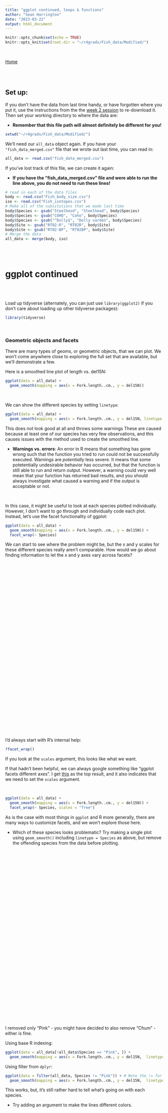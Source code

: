 ```yaml
---
title: "ggplot continued, loops & functions"
author: "Sean Harrington"
date: "2023-03-22"
output: html_document
---
```


```r
knitr::opts_chunk$set(echo = TRUE)
knitr::opts_knit$set(root.dir = "~/r4grads/Fish_data/Modified/")
```

<br>

[Home](https://wyoibc.github.io/r4grads/)

<br>
<br>

## Set up:

If you don't have the data from last time handy, or have forgotten where you put it, use the instructions from the the [week 2 session](https://wyoibc.github.io/r4grads/Module_2/R_Data_manip.html) to re-download it. Then set your working directory to where the data are:

* **Remember that this file path will almost definitely be different for you!**

```r
setwd("~/r4grads/Fish_data/Modified/")
```

We'll need our `all_data` object again. If you have your `"fish_data_merged.csv"` file that we wrote out last time, you can read in:

```r
all_data <- read.csv("fish_data_merged.csv")
```

If you've lost track of this file, we can create it again:

* **If you have the "fish_data_merged.csv" file and were able to run the line above, you do not need to run these lines!**

```r
# read in each of the data files
body <- read.csv("Fish_body_size.csv")
iso <- read.csv("Fish_isotopes.csv")
# Make all of the subsitutions that we made last time
body$Species <- gsub("Steelhesd", "Steelhead", body$Species)
body$Species <- gsub("COHO", "Coho", body$Species)
body$Species <- gsub("^Dolly$", "Dolly varden", body$Species)
body$Site <- gsub("RT02-R", "RT02R", body$Site)
body$Site <- gsub("RT02-BP", "RT02BP", body$Site)
# Merge the data
all_data <- merge(body, iso)
```

<br>
<br>

# ggplot continued

<br>
<br>

Load up tidyverse (alternately, you can just use `library(ggplot2)` if you don't care about loading up other tidyverse packages):

```r
library(tidyverse)
```


<br>


### Geometric objects and facets

There are many types of geoms, or geometric objects, that we can plot. We won't come anywhere close to exploring the full set that are available, but we'll demonstrate a few.


Here is a smoothed line plot of length vs. del15N:

```r
ggplot(data = all_data) + 
  geom_smooth(mapping = aes(x = Fork.length..cm., y = del15N))
```

<br>

We can show the different species by setting `linetype`:

```r
ggplot(data = all_data) + 
  geom_smooth(mapping = aes(x = Fork.length..cm., y = del15N, linetype = Species))
```

This does not look good at all and throws some warnings These are caused because at least one of our species has very few observations, and this causes issues with the method used to create the smoothed line.

* **Warnings vs. errors**: An error in R means that something has gone wrong such that the function you tried to run could not be successfully executed. Warnings are *potentially* less severe. It means that some potetentially undesirable behavior has occurred, but that the function is still able to run and return output. However, a warning could very well mean that your function has returned bad results, and you should always investigate what caused a warning and if the output is acceptable or not.

<br>

In this case, it might be useful to look at each species plotted individually. However, I don't want to go through and individually code each plot. Instead, let's use the facet functionality of ggplot:


```r
ggplot(data = all_data) + 
  geom_smooth(mapping = aes(x = Fork.length..cm., y = del15N)) +
  facet_wrap(~ Species)
```

We can start to see where the problem might be, but the x and y scales for these different species really aren't comparable. How would we go about finding information to let the x and y axes vary across facets?



<br>
<br>
<br>
<br>
<br>
<br>
<br>
<br>
<br>
<br>
<br>
<br>
<br>
<br>
<br>
<br>
<br>
<br>
<br>
<br>
<br>
<br>
<br>
<br>
<br>
<br>
<br>
<br>
<br>
<br>
<br>
<br>


I'd always start with R's internal help:

```r
?facet_wrap()
```

If you look at the `scales` argument, this looks like what we want.

If that hadn't been helpful, we can always google something like "ggplot facets different axes". I get [this](https://stackoverflow.com/questions/21937127/different-axis-limits-per-facet-in-ggplot2) as the top result, and it also indicates that we need to set the `scales` argument.


<br>

```r
ggplot(data = all_data) + 
  geom_smooth(mapping = aes(x = Fork.length..cm., y = del15N)) +
  facet_wrap(~ Species, scales = "free")
```

As is the case with most things in `ggplot` and R more generally, there are many ways to customize facets, and we won't explore those here.

* Which of these species looks problematic? Try making a single plot using `geom_smooth()` including `linetype = Species` as above, but remove the offending species from the data before plotting.


<br>
<br>
<br>
<br>
<br>
<br>
<br>
<br>
<br>
<br>
<br>
<br>
<br>
<br>
<br>
<br>
<br>
<br>
<br>
<br>
<br>
<br>
<br>
<br>
<br>
<br>
<br>
<br>
<br>
<br>
<br>
<br>

I removed only "Pink" - you might have decided to also remove "Chum" - either is fine.


Using base R indexing:

```r
ggplot(data = all_data[!all_data$Species == "Pink", ]) + 
  geom_smooth(mapping = aes(x = Fork.length..cm., y = del15N,  linetype = Species))
```


Using filter from `dplyr`:

```r
ggplot(data = filter(all_data, Species != "Pink")) + # Note the != for "not equal to"
  geom_smooth(mapping = aes(x = Fork.length..cm., y = del15N,  linetype = Species))
```

This works, but, it's still rather hard to tell what's going on with each species. 

* Try adding an argument to make the lines different colors.


<br>
<br>
<br>
<br>
<br>
<br>
<br>
<br>
<br>
<br>
<br>
<br>
<br>
<br>
<br>
<br>
<br>
<br>
<br>
<br>
<br>
<br>
<br>
<br>
<br>
<br>
<br>
<br>
<br>
<br>
<br>
<br>

```r
ggplot(data = filter(all_data, Species != "Pink")) +
  geom_smooth(mapping = aes(x = Fork.length..cm., y = del15N,  linetype = Species, color = Species))
```
<br>
<br>


This looks reasonably good, but still a little busy. This may or may not be the best way to convey these data. For the next few things we try, let's reduce out dataset down to just Coho, coastrange sculpin, and Steelhead.

```r
data_red <- filter(all_data, Species %in% c("Coho", "coastrange sculpin", "Steelhead"))
```

<br>
<br>

We will often want to stack multiple geoms on top of each other. E.g., to fully visualize the trends and spread in the data, we might want to plot both the points and the line.

How do you think we'd go about plotting both of these on the same plot?


<br>
<br>
<br>
<br>
<br>
<br>
<br>
<br>
<br>
<br>
<br>
<br>
<br>
<br>
<br>
<br>
<br>
<br>
<br>
<br>
<br>
<br>
<br>
<br>
<br>
<br>
<br>
<br>
<br>
<br>
<br>
<br>



```r
ggplot(data = data_red) + 
  geom_point(mapping = aes(x = Fork.length..cm., y = del15N)) +
  geom_smooth(mapping = aes(x = Fork.length..cm., y = del15N))
```


<br>

If we have multiple layers in our plot that all share the same aesthetic, it can be easier to specify them once in the `ggplot()` call rather than idividually each time we call a new geom:

```r
ggplot(data = data_red, mapping = aes(x = Fork.length..cm., y = del15N)) + 
  geom_point() +
  geom_smooth()
```

<br>

We get exactly the same plot. The global mappings are applied to each geom when it is called. We can also extend or override the global mappings within each geom:

```r
ggplot(data = data_red, mapping = aes(x = Fork.length..cm., y = del15N)) + 
  geom_point(mapping = aes(color = Species)) +
  geom_smooth()
```

<br>
<br>

* Make a plot that has points colored by species, and also separate colored lines for each species.


<br>
<br>
<br>
<br>
<br>
<br>
<br>
<br>
<br>
<br>
<br>
<br>
<br>
<br>
<br>
<br>
<br>
<br>
<br>
<br>
<br>
<br>
<br>
<br>
<br>
<br>
<br>
<br>
<br>
<br>
<br>
<br>

```r
ggplot(data = data_red, mapping = aes(x = Fork.length..cm., y = del15N, color = Species)) + 
  geom_point() +
  geom_smooth(mapping = aes(linetype = Species))
```


<br>

Note that we can also add the data argument into a geom. Here we'll plot the points for all species, but the line for only Coho:

```r
ggplot(data = data_red, mapping = aes(x = Fork.length..cm., y = del15N, color = Species)) + 
  geom_point() +
  geom_smooth(data = filter(data_red, Species == "Coho"))
```


There are many, many ways to futher customize graphics in ggplot. If there is a type of plot you want to make, there is a good chance that ggplot will make it and you can usually find good examples with some internet searching. I turn to Google all the time to figure out how to make specific plots in ggplot.

<br>
<br>

### Plots by discrete variables

We've made a bunch of scatter and line plots, let's explore a few ways to plot out discrete variables.

<br>

We can make just a scatterplot, but it's really not very informative.

```r
ggplot(data = all_data, mapping = aes(x = Species, y = del15N)) + 
  geom_point()
```


<br>
<br>

We can make a boxplot instead:

```r
ggplot(data = all_data, mapping = aes(x = Species, y = del15N)) + 
  geom_boxplot()
```

This tells us a lot more information. We can also do things like swap the x and y coordinates:

```r
ggplot(data = all_data, mapping = aes(x = Species, y = del15N)) + 
  geom_boxplot() +
  coord_flip()
```

Or fill the boxes with colors by species:

```r
ggplot(data = all_data, mapping = aes(x = Species, y = del15N, fill = Species)) + 
  geom_boxplot() +
  theme(legend.position="none")
```

* What does `theme(legend.position="none")` in the above code do? What happens if we remove it?

<br>
<br>
<br>
<br>

There are lots of other things we could do with boxplots, but we'll move on. My favorite way of visualizing distributions for discrete variables is using violin plots:

```r
ggplot(data = all_data, mapping = aes(x = Species, y = del15N)) + 
  geom_violin(trim=FALSE)
```


This is fine, but not great. Change this plot so that the violins are filled with different colors for each species. Also get rid of any legend that shows up. 



<br>
<br>
<br>
<br>
<br>
<br>
<br>
<br>
<br>
<br>
<br>
<br>
<br>
<br>
<br>
<br>
<br>
<br>
<br>
<br>
<br>
<br>
<br>
<br>
<br>
<br>
<br>
<br>
<br>
<br>
<br>
<br>


```r
ggplot(data = all_data, mapping = aes(x = Species, y = del15N, fill = Species)) + 
  geom_violin(trim=FALSE) +
  theme(legend.position="none")
```

<br>

If we want to, we can add boxplots within the violins. This is similar to adding the `geom_smooth` to the scatterplots above. Try making a violin plot with boxplots inside. 

Make the violins filled by different colors for each species, but keep the boxplots unfilled. As a hint, the argument `width` controls the width of boxplots.

<br>
<br>
<br>
<br>
<br>
<br>
<br>
<br>
<br>
<br>
<br>
<br>
<br>
<br>
<br>
<br>
<br>
<br>
<br>
<br>
<br>
<br>
<br>
<br>
<br>
<br>
<br>
<br>
<br>
<br>
<br>
<br>

```r
ggplot(data = all_data, mapping = aes(x = Species, y = del15N)) + 
  geom_violin(trim=FALSE, mapping = aes(fill = Species)) +
  geom_boxplot(width=0.1)+
  theme(legend.position="none")
```


This looks pretty fancy to me. What would happen if we swapped the order of the `geom_violin()` and `geom_boxplot()` lines? Try it out.

<br>
<br>
<br>
<br>

What you should see is that the order of geoms matters. Sequential geoms are plotted on top of the precious ones, and you need to consider this when making plots. Note that if you have multiple layers, there are ways to use semi-transparent colors.

<br>
<br>



A couple final things:

We can change the axis labels and add a plot title if we want:

```r
ggplot(data = all_data, mapping = aes(x = Species, y = del15N)) + 
  geom_violin(trim=FALSE, mapping = aes(fill = Species)) +
  geom_boxplot(width=0.1)+
  theme(legend.position="none") +
  labs(title="Fish nitrogen isotopes", x = "Species", y = "delta 15 N")
```

And/or we can change the theme of the background:

```r
ggplot(data = all_data, mapping = aes(x = Species, y = del15N)) + 
  geom_violin(trim=FALSE, mapping = aes(fill = Species)) +
  geom_boxplot(width=0.1)+
  labs(x = "Species", y = "delta 15 N") +
  theme_minimal() +
  theme(legend.position="none")
```

* Note that we had to move `theme(legend.position="none")` to after `theme_minimal()` because whichever comes last will override some of the parameters set by the one that is run first.

or 

```r
ggplot(data = all_data, mapping = aes(x = Species, y = del15N)) + 
  geom_violin(trim=FALSE, mapping = aes(fill = Species)) +
  geom_boxplot(width=0.1)+
  labs(x = NULL, y = "delta 15 N") + # Get rid of the x label, sometimes the categories are self explanatory
  theme_classic() +
  theme(legend.position="none")
```


<br>
<br>
<br>
<br>

You customize each of these plots almost endlesslessly, and there are many other types of plots that you can create, as well. If you want to get an idea for some of the plotting diversity available, check out the the [R graph gallery](https://r-graph-gallery.com/).


<br>
<br>

## Saving plots

R allows us to easily export plots using a couple simple lines of code. We glossed over this last time, so we'll cover it here again.

RStudio also has options to export and save plots from the "Plots" window - **DON'T SAVE PLOTS THAT WAY!** These will be lower resolution and sometimes get stretched in weird ways.


The standard way to save a plot in R is to open a plotting device, run your plotting code which will write to the open file connection, then close the plotting device. Here is plotting to a pdf:

```r
pdf(file = "violin.pdf", width = 7, height = 4) # create and open the pdf plotting device

# Make the plot
ggplot(data = all_data, mapping = aes(x = Species, y = del15N)) + 
  geom_violin(trim=FALSE, mapping = aes(fill = Species)) +
  geom_boxplot(width=0.1)+
  labs(x = NULL, y = "delta 15 N") + # Get rid of the x label, sometimes the categories are self explanatory
  theme_classic() +
  theme(legend.position="none")

dev.off() # close the pdf plotting device
```

If you forget to run `dev.off()`, all subsequent plots will continue to go to the plotting device, and you won't be able to view the pdf because it won't be "finished".


<br>

ggplot also allows you to save a plot in an object, so you don't need to put the entire plotting call inside the `pdf()` and `dev.off()` lines. Here we'll do this and then also save .png and .tif files:


```r
# Make the plot
to_plot <- ggplot(data = all_data, mapping = aes(x = Species, y = del15N)) + 
  geom_violin(trim=FALSE, mapping = aes(fill = Species)) +
  geom_boxplot(width=0.1)+
  labs(x = NULL, y = "delta 15 N") +
  theme_classic() +
  theme(legend.position="none")


# Make a pdf
pdf(file = "violin2.pdf", width = 7, height = 4)
to_plot
dev.off() 


# make a png
png(file = "violin3.png", width=600, height=350) # width and height are in pixels for png
to_plot
dev.off()

# make a .tiff
tiff(file="violin4.tiff", width = 7, height = 4, units="in", res=100)
to_plot
dev.off()

```

* Note that you need to add the file extensions (e.g., .pdf, .png) to your files if you want them.

I like to use pdf format because it's vector based, and so has effectively infinite resolution. I typically write pdf figures out from R and then directly use these as the figures I submit to journals with my manuscripts.

<br>
<br>



# Loops & functions

If we have any time left, we'll wrap up by very quickly going over loops and functions. We could easily spend several sessions on these topics, the idea is just to introduce the concepts. There are many good resources online to explore these further.

The point of both functions and loops is to reduce the amount of code that you use for repetitive tasks.


<br>

## Functions

Functions are used for when you need to repeat the same operation multiple times.

For example, let's say we wanted to get the mean fork length of each species of fish in our dataset. (We did something just like this using `group_by()` and `summarise()` in week 3, but we'll pretend that those don't exist or that we don't want to use them)

We can of course do this with a bunch of copying and pasting:

```r
coho_mlen <- mean(all_data[all_data$Species == "Coho", "Fork.length..cm."])
stickle_mlen <- mean(all_data[all_data$Species == "Three spine stickleback", "Fork.length..cm."])
chum_mlen <- mean(all_data[all_data$Species == "Chum", "Fork.length..cm."])
```

But that's tedious enough that I don't even want to complete that example. In copying and pasting that, the code we run each time is identical but with a single input changed each time. This is a good sign that we should write a function:

```r
mean_of_spec <- function(x){
  mean(all_data[all_data$Species == x, "Fork.length..cm."])
}
```

All functions have at least 3 key pieces:

1. A name: here I'm naming the function `mean_of_spec()`
2. Arguments: the input and options to a function. Here we have a single argument `x`. With more arguments, it can start to make sense to give them more informative names.
3. Body: the body of the function is the code with `{}` that will run on the inputs.


* An important note about this function: this is not a generalizable function - it requires that the all_data object exists in exactly the way that we've prepared it. This is fine for our very specific use case, but it is not best practice in the general case.

<br>

We can run this function now instead of typing out all that code:

```r
coho_mlen <- mean_of_spec("Coho")
stickle_mlen <- mean_of_spec("Three spine stickleback")
chum_mlen <- mean_of_spec("Chum")
```

<br>

This is certainly better, but we're still manually going through and running the function each time. We can easily get a list of all the unique species and then use a loop to run our function over this list instead of doing each one by hand.

<br>
<br>

## Loops

Loops let us iterate the same set of code over multiple inputs. There are two types of loops: for loops and while loops. We'll only go over for loops, as they are more commonly used in data analysis and processing.

We'll start with an example of getting the mean lengths for all of our species, then we'll iterate over that to get the mean length for each:

```r
all_spec <- unique(all_data$Species) # what we want to iterate over

mean_lens <- vector(length = length(all_spec)) # An object that we'll put the output into
for(i in seq_along(all_spec)){ # set up the sequence to iterate over
  # for each i in the sequence, do:
  mean_lens[[i]] <- mean_of_spec(all_spec[[i]])
}

# add some names on and then look at the output
names(mean_lens) <- all_spec
mean_lens
```


Loops have three essential parts:

1. Output: you need to pre-create the object that will house the output of your loop. If you create it within the loop, each iteration of the loop will overwrite the previous iteration's object. You can do some fancy things like overwrite an existing object or create blank objects of zero length that you add onto with each iteration.
2. The sequence. This is the part in the `for()`. Most commonly, you'll use a numeric sequence, and in each iteration, `i` will be an object that holds the number of the current iteration. There are variations to this, though, `i` is arbitrary, and you can name this something more infomative, use j, etc. You also don't need to use a numeric sequence.
3. The body of the loop. This is the code to be executed at each iteration. The simplest way to run the body is to use `i` to index whatever object you want to iterate over and also to index the output object. There are much more complicated ways of doing this, too.


* We used `seq_along(all_spec)` to generate our sequence as a list of numbers from 1 to length of `all_spec`. This is similar to `1:length(all_spec)`, but if `all_spec` somehow accidentally became an empty vector of length zero, `seq_along(all_spec)` will return an empty vector, wheras `1:length(all_spec)` will yield `1 0`, which is undesirable. Accidentally creating empty vectors when scripting is more common than you might think, and it is good to account for this possibility.


<br>

There are a lot of nuances of loops, functions, etc. that we don't have time to cover. A couple things to be aware of:

- R has a set of `apply()`, `sapply()`, `lapply()`, etc. functions that have loop-like behavior. There are also Tidyverse functions that can do loop-like things.
- `if{}` statements can allow your functions or loops to do certain things only if certain conditions are met, and otherwise do something else.
- Loops do not only need to be run on numeric vectors as the sequence. This is often the easiest way to index both the input and outputs, but character vectors can also be used.

The [**R for Data Science** book](https://r4ds.had.co.nz/index.html) is a good place to look for a more thorough introduction to writing functions and loops in R.

<br>
<br>

[Home](https://wyoibc.github.io/r4grads/)

<br>
<br>











